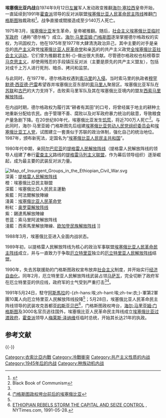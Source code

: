 {{NoteTA |G1=Country}}
{{Infobox military conflict
|conflict=埃塞俄比亞內戰
|partof=[[非洲之角衝突|非洲之角衝突]]及[[冷战|冷战]]
|image=T-55s civil war.JPG
|image_size=300px
|caption=1991年在[[亚的斯亚贝巴|亚的斯亚贝巴]]被遺棄的[[T-62|T-62]]坦克
|date= 1974年9月12日－1991年6月4日<br/>（{{Age in years, months, weeks and days|month1=9|day1=12|year1=1974|month2=06|day2=04|year2=1991}}）
|place=[[埃塞俄比亚|埃塞俄比亚]]
|casus=
|result=[[海尔·马里亚姆·门格斯图|门格斯图]]政权被推翻<br>[[埃塞俄比亚人民革命民主阵线|埃塞俄比亚人民革命民主阵线]]上台执政
|territory=[[厄立特里亞|厄立特里亞]]脫離埃塞俄比亞獨立
|combatant1=[[File:Logo_of_the_Ethiopian_Peoples_Revolutionary_Party.svg|19px]] [[埃塞俄比亚人民革命党|埃塞俄比亚人民革命党]]<br/>
{{flagicon image|Flag of the Tigray Region.svg}} [[提格雷人民解放阵线|提格雷人民解放阵线]]<br/>
{{flagicon|Ethiopia|1987}} [[全埃塞俄比亚社会主义运动|全埃塞俄比亚社会主义运动]]（1977年起）<br/>
{{flagicon image|Flag of the Amhara Region.svg}} [[埃塞俄比亞人民民主運動|埃塞俄比亞人民民主運動]]
----
{{flagicon|Ethiopia|1897}} [[埃塞俄比亞民主聯盟|埃塞俄比亞民主聯盟]]<br/>
----
{{flagicon image|Flag of the EPLF.svg}} [[厄立特里亚人民解放阵线|厄立特里亚人民解放阵线]]<br/>{{flagicon image|Flag_of_Eritrea_(1952-1961).svg}} [[厄立特里亞解放陣線|厄立特里亞解放陣線]]<br/>
'''支援者：'''<br/>
{{flag|United States}}<ref>{{cite news|url=http://www.time.com/time/magazine/article/0,9171,960451,00.html|title=Ethiopia a Forgotten War Rages On|accessdate=2007-09-06|work=Time|date=1985-12-23|archive-date=2013-08-23|archive-url=https://web.archive.org/web/20130823000035/http://www.time.com/time/magazine/article/0,9171,960451,00.html|dead-url=no}}</ref><br>[[File:Flag_of_Somalia.svg|22px]] [[索馬里民主共和國|索马里]]<ref name="Spencer C. Tucker 2009">Spencer C. Tucker, A Global Chronology of Conflict: From the Ancient World to the Modern Middle East, 2009. page 2402</ref><br/>{{flag|China}}<ref>Foreign Intervention in Africa: From the Cold War to the War on Terror, 2013. Page 158.</ref><ref>Chinese and African Perspectives on China in Africa 2009, Page 93</ref><br />{{flagdeco|Libya|1977}} [[卡扎菲治下的利比亚|利比亚]]<ref name="Asmara1991"/>
----
{{flagicon image|Flag_of_the_Oromo_Liberation_Front.svg}} [[奥罗莫解放阵线|奥罗莫解放阵线]]<br>{{flagicon image|Flag_of_Ogaden_National_Liberation_Front(2).svg}} [[欧加登民族解放阵线|欧加登民族解放阵线]]<ref>{{Cite web |url=http://hrw.org/english/docs/2007/07/02/ethiop16327.htm |title=Ethiopia: Crackdown in East Punishes Civilians (Human Rights Watch, 4-7-2007)<!-- Bot generated title --> |accessdate=2017-10-30 |archive-date=2008-10-18 |archive-url=https://web.archive.org/web/20081018000816/http://hrw.org/english/docs/2007/07/02/ethiop16327.htm |dead-url=no }}</ref><br>{{flagicon image|Flag of the Western Somali Liberation Front.svg}} [[西索马里解放阵线|西索马里解放阵线]]<br>{{flagicon image|Flag of the Afar Liberation Front.svg}} [[阿法尔解放阵线|阿法尔解放阵线]]
|combatant2={{flagicon|Ethiopia|1975}} [[德尔格|德尔格]]（1974年－1987年）<br/>{{flagicon|Ethiopia|1987}} [[埃塞俄比亚人民民主共和国|埃塞俄比亚人民民主共和国]]（1987年－1991年）<br/>{{flag|Cuba}}<ref name="connell">{{cite book|title=Building a New Nation: Collected Articles on the Eritrean Revolution (1983–2002)|last= Connell |first= Dan| publisher=Red Sea Press|date=March 2005| isbn = 1-56902-199-6}}</ref><ref>{{cite web|url=http://www.onwar.com/aced/data/echo/eritrea1961.htm|title=Eritrean War of Independence 1961–1993|accessdate=2007-09-06|archive-url=https://web.archive.org/web/20070930210517/http://www.onwar.com/aced/data/echo/eritrea1961.htm|archive-date=2007-09-30|dead-url=yes}}</ref><ref>{{cite news|url=http://www.time.com/time/magazine/article/0,9171,916434,00.html|title=A Little Help from Some Friends|accessdate=2007-09-06|work=Time|date=1978-10-16|archive-date=2013-08-23|archive-url=https://web.archive.org/web/20130823202819/http://www.time.com/time/magazine/article/0,9171,916434,00.html|dead-url=no}}</ref><ref>{{cite news|url=http://www.time.com/time/magazine/article/0,9171,919695,00.html|title=F-15 Fight: Who Won What|accessdate=2007-09-06|work=Time|date=1978-05-29|archive-date=2013-08-23|archive-url=https://web.archive.org/web/20130823194956/http://www.time.com/time/magazine/article/0,9171,919695,00.html|dead-url=no}}</ref><br/>
'''支援者：'''<br/>{{flag|Soviet Union}}<ref>{{Cite web |url=https://www.nytimes.com/1987/09/27/magazine/in-eritrea.html?sec=&spon=&pagewanted=2 |title=New York Times |accessdate=2017-10-30 |archive-date=2019-05-02 |archive-url=https://web.archive.org/web/20190502041609/https://www.nytimes.com/1987/09/27/magazine/in-eritrea.html?sec=&spon=&pagewanted=2 |dead-url=no }}</ref><ref>{{Cite web |url=http://www.spiegel.de/spiegel/print/d-14315215.html |title=Der Spiegel |accessdate=2017-10-30 |archive-date=2020-08-28 |archive-url=https://web.archive.org/web/20200828051430/https://www.spiegel.de/spiegel/print/d-14315215.html |dead-url=no }}</ref><ref>{{Cite web |url=http://www.shaebia.org/artman/publish/article_5299.shtml |title=存档副本 |accessdate=2008-11-17 |archive-date=2008-11-17 |archive-url=https://web.archive.org/web/20081117005655/http://www.shaebia.org/artman/publish/article_5299.shtml |dead-url=no }}</ref><br>{{flag|North Korea}}
|commander1= {{flagicon image|Flag of the Tigray Region.svg}} [[梅莱斯·泽纳维|梅莱斯·泽纳维]]<br />
{{flagicon image|Flag of the EPLF.svg}} [[伊薩亞斯·阿費沃基|伊薩亞斯·阿費沃基]]<br />
{{flagicon image|Flag_of_the_Oromo_Liberation_Front.svg}} [[达乌德·伊布萨·埃亚纳|达乌德·伊布萨·埃亚纳]]
|commander2= {{flagicon|Ethiopia|1975}}{{flagicon|Ethiopia|1987}} [[海尔·马里亚姆·门格斯图|海尔·马里亚姆·门格斯图]]
|strength1=
|strength2= {{flagicon|Ethiopia|1975}} / {{flagicon|Ethiopia|1987}} <br/>{{Fact|150,000|time=2018-05-01}}（1989年）<br/>
{{flagicon|Cuba}} 10,000（1989年）<ref>{{cite web |url=http://www.cubamatinal.com/Noticia.cfm?NoticiaID=7964 |title=Archived copy |accessdate=2012-01-02 |deadurl=yes |archiveurl=https://web.archive.org/web/20120118152048/http://www.cubamatinal.com/Noticia.cfm?NoticiaID=7964 |archivedate=2012-01-18 |language=es }}</ref>
|casualties1=
|casualties2=
|casualties3=約400,000－579,000人死於暴力<ref name="ReferenceA">A Victory Tempered By Sorrow, Carlos Sanchez, Washington Post, May 26, 1991</ref><ref name="ReferenceB">Mengistu Leaves Ethiopia in Shambles, Neil Henry, Washington Post, May 22, 1991</ref><ref>Fifty Years of Violent War Deaths from Vietnam to Bosnia. Ziad Obermeyer, British Medical Journal (2008)</ref><br/>約1,000,000人死於飢荒<ref name="ReferenceA"/><ref name="ReferenceB"/><ref>Knives Are Out For A Bloodstained Ruler, Louis Rapoport, Sydney Morning Herald (from The New Republic) April 28, 1990.</ref>
}}
{{Campaignbox 非洲之角}}
'''埃塞俄比亚内战'''自1974年9月12日[[左翼|左翼]]军人发动政变推翻[[海尔·塞拉西|海尔·塞拉西]]皇帝开始，一直延续到1991年[[霍查派|霍查派]]领导的反对派联盟[[埃塞俄比亚人民革命民主阵线|埃塞俄比亚人民革命民主阵线]]推翻[[海尔·马里亚姆·门格斯图|门格斯图]]独裁政权<ref name="dates">{{cite book |last=Valentino |first=Benjamin A. |title=Final Solutions: Mass Killing and Genocide in the Twentieth Century |url=https://archive.org/details/finalsolutionsma00vale |year=2004 |location=Ithaca |publisher=Cornell University Press |page=[https://archive.org/details/finalsolutionsma00vale/page/196 196] |isbn=0-8014-3965-5 }}</ref>。战争直接或間接造成至少140万人死亡。

1975年3月，[[埃塞俄比亚|埃塞俄比亚]]发生革命，皇帝被推翻。随后，[[社会主义埃塞俄比亚临时军政府|社会主义埃塞俄比亚临时军政府]]（通称“德尔格”）成立。[[海尔·马里亚姆·门格斯图|海尔·马里亚姆·门格斯图]]逐渐掌握德尔格政权的实权，为巩固权力，他在1975年至1977年大肆清洗政治异己，其中主要的对手是亲[[中华人民共和国|华]]的[[共产主义|共产主义]]政党[[埃塞俄比亚人民革命党|埃塞俄比亚人民革命党]]和亲[[苏联|苏]]的的共产主义政党[[全埃塞俄比亚社会主义运动|全埃塞俄比亚社会主义运动]]，它们曾为推翻君主制-{}-做出很大贡献。尽管德尔格政权也标榜尊崇[[马克思主义|马克思主义]]，却使用残忍的手段镇压反对派（主要是原先的共产主义盟友），包括对成千上万人进行死刑、暗杀、拷问和监禁。

与此同时，在1977年，德尔格政权遇到[[索马里|索马里]]的[[歐加登戰爭|入侵]]。当时索马里的执政者[[穆罕默德·西亚德·巴雷|穆罕默德·西亚德·巴雷]]希望吞并埃塞俄比亚东部的[[索马里人|索马里人]]聚居区。埃塞俄比亚军队在[[苏联|苏联]]和[[古巴|古巴]]的大力支持下，击败索马里军队及其在埃塞俄比亚境内的盟友[[西索马里解放阵线|西索马里解放阵线]]。

在内战时期，德尔格政权为履行其“耕者有其田”的口号，将曾经属于地主的耕种土地重新分配给农民。由于管理不善、腐败以及对军政府暴力统治的敌意，导致粮食产量急剧下降。在20世纪80年代，埃塞俄比亚发生[[1983-85年埃塞俄比亚饥荒|饥荒]]，将近700万人死亡<ref name="Black Book of Communism">Black Book of Communism</ref>。与此同时，海尔·马里亚姆·门格斯图先后组建[[埃塞俄比亚劳动人民党组织委员会|埃塞俄比亚劳动人民党组织委员会]]和[[埃塞俄比亚工人党|埃塞俄比亚工人党]]，试图建立一套类似于苏联的政治体制，强化自己的统治地位。1987年，颁布新宪法，定国名为“[[埃塞俄比亚人民民主共和国|埃塞俄比亚人民民主共和国]]”。

1980年代中期，亲[[阿尔巴尼亚社会主义人民共和国|阿尔巴尼亚]]的[[提格雷人民解放阵线|提格雷人民解放阵线]]（提格雷人民解放阵线的领导人组建了奉行[[霍查主义|霍查主义]]路线的[[提格雷马列主义联盟|提格雷马列主义联盟]]，作为幕后领导组织）逐渐崛起，成为最主要的武装反对派力量。

[[File:Map_of_Insurgent_Groups_in_the_Ethiopian_Civil_War.svg|left]]<br />深黃：[[提格雷人民解放阵线|提格雷人民解放阵线]]<br />橙：埃塞俄比亞民主聯盟<br />深藍：埃塞俄比亞人民民主運動<br />紫藍：阿法爾解放陣線<br />淺黃：[[埃塞俄比亚人民革命党|埃塞俄比亚人民革命党]]<br />粉紅：[[奥罗莫解放阵线|奥罗莫解放阵线]]<br />紫：錫達馬解放陣線<br />苍蓝：索马里阿波解放阵线<br />淺藍：西索馬里解放陣線、[[欧加登民族解放阵线|欧加登民族解放阵线]] ]]

1988年3月，埃塞俄比亚进入全面内战状态。

1989年初，以提格雷人民解放阵线为核心的政治军事联盟[[埃塞俄比亚人民革命民主阵线|埃塞俄比亚人民革命民主阵线]]成立，并与一直致力于争取[[厄立特里亚|厄立特里亚]]独立的[[厄立特里亚人民解放阵线|厄立特里亚人民解放阵线]]结盟。

1990年，失去苏联援助的门格斯图政权宣布放弃[[社会主义|社会主义]]制度，并开始实行[[经济自由化|经济自由化]]。同年2月，厄立特里亚人民解放阵线武装占领[[马萨瓦|马萨瓦]]，完全切断了政府军在厄立特里亚的供应线，政府军的士气受到严重打击<ref name="Asmara1991"/><ref>[https://www.ydylcn.com/skwx_ydyl/initDatabaseDetail?siteId=1&contentId=7189116&contentType=literature&type=%25E6%258A%25A5%25E5%2591%258A 门格斯图政权垮台前后的埃塞俄比亚]</ref>。

1991年5月24日，駐守[[阿斯馬拉|阿斯馬拉]]的-{zh-hans:埃;zh-hant:埃;zh-tw:衣;}-軍第2軍團10萬人向厄立特里亚人民解放阵线投降<ref name="Asmara1991"/>；5月28日，埃塞俄比亚人民革命民主阵线领导的武装攻克首都[[亚的斯亚贝巴|亚的斯亚贝巴]]<ref>[http://www.nytimes.com/1991/05/28/world/ethiopian-rebels-storm-the-capital-and-seize-control.html?pagewanted=all ETHIOPIAN REBELS STORM THE CAPITAL AND SEIZE CONTROL] {{Wayback|url=http://www.nytimes.com/1991/05/28/world/ethiopian-rebels-storm-the-capital-and-seize-control.html?pagewanted=all |date=20190503010247 }}, NYTimes.com, 1991-05-28.</ref>，门格斯图政权垮台，[[海尔·马里亚姆·门格斯图|海尔·马里亚姆·门格斯图]]及3000名官员逃往国外，埃塞俄比亚人民革命民主阵线成立[[埃塞俄比亚过渡政府|埃塞俄比亚过渡政府]]，[[霍查派|霍查派]]领导人[[梅莱斯·泽纳维|梅莱斯·泽纳维]]任临时总统，开始其长达21年的执政。

== 参考文献 ==
{{Reflist|refs=
<ref name="Asmara1991">{{Cite news |url=http://articles.latimes.com/1991-05-26/news/mn-3803_1_ethiopia-rebels |title=Ethiopia Rebels Take No. 2 City; Army Giving Up |date=1991-05-26 |website=latimes.com |accessdate=2018-05-01 |archive-date=2013-10-31 |archive-url=https://web.archive.org/web/20131031192357/http://articles.latimes.com/1991-05-26/news/mn-3803_1_ethiopia-rebels |dead-url=no }}</ref>
}}

{{-}}
{{冷战}}

[[Category:衣索比亞内戰|Category:衣索比亞内戰]]
[[Category:冷戰衝突|Category:冷戰衝突]]
[[Category:共产主义性质的内战|Category:共产主义性质的内战]]
[[Category:1945年后的内战|Category:1945年后的内战]]
[[Category:种族动机内战|Category:种族动机内战]]